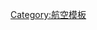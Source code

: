{{documentation subpage}}
{{collapsible option |statename=optional}}

<includeonly>
[[Category:航空模板]]
</includeonly>